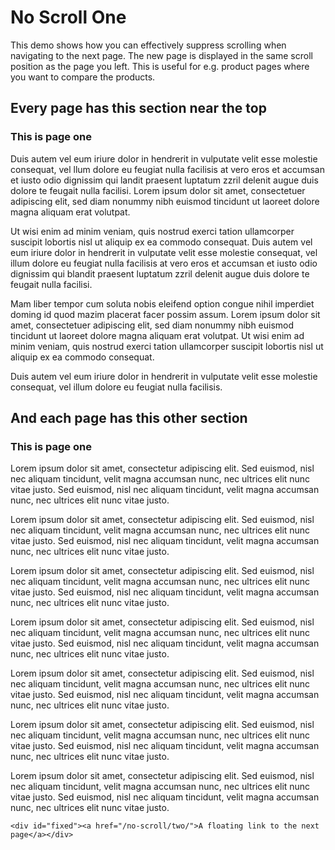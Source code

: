 # No Scroll One

This demo shows how you can effectively suppress scrolling when navigating to the next page. The
new page is displayed in the same scroll position as the page you left. This is useful for e.g.
product pages where you want to compare the products.

## Every page has this section near the top

### This is page one

Duis autem vel eum iriure dolor in hendrerit in vulputate velit esse molestie consequat, vel
llum dolore eu feugiat nulla facilisis at vero eros et accumsan et iusto odio dignissim qui
landit praesent luptatum zzril delenit augue duis dolore te feugait nulla facilisi. Lorem ipsum
dolor sit amet, consectetuer adipiscing elit, sed diam nonummy nibh euismod tincidunt ut laoreet
dolore magna aliquam erat volutpat.

Ut wisi enim ad minim veniam, quis nostrud exerci tation ullamcorper suscipit lobortis nisl ut
aliquip ex ea commodo consequat. Duis autem vel eum iriure dolor in hendrerit in vulputate velit
esse molestie consequat, vel illum dolore eu feugiat nulla facilisis at vero eros et accumsan et
iusto odio dignissim qui blandit praesent luptatum zzril delenit augue duis dolore te feugait
nulla facilisi.

Mam liber tempor cum soluta nobis eleifend option congue nihil imperdiet doming id quod mazim
placerat facer possim assum. Lorem ipsum dolor sit amet, consectetuer adipiscing elit, sed diam
nonummy nibh euismod tincidunt ut laoreet dolore magna aliquam erat volutpat. Ut wisi enim ad
minim veniam, quis nostrud exerci tation ullamcorper suscipit lobortis nisl ut aliquip ex ea
commodo consequat.

Duis autem vel eum iriure dolor in hendrerit in vulputate velit esse molestie consequat, vel
illum dolore eu feugiat nulla facilisis.

## And each page has this other section

### This is page one

Lorem ipsum dolor sit amet, consectetur adipiscing elit. Sed euismod, nisl nec aliquam
tincidunt, velit magna accumsan nunc, nec ultrices elit nunc vitae justo. Sed euismod, nisl nec
aliquam tincidunt, velit magna accumsan nunc, nec ultrices elit nunc vitae justo.

Lorem ipsum dolor sit amet, consectetur adipiscing elit. Sed euismod, nisl nec aliquam
tincidunt, velit magna accumsan nunc, nec ultrices elit nunc vitae justo. Sed euismod, nisl nec
aliquam tincidunt, velit magna accumsan nunc, nec ultrices elit nunc vitae justo.

Lorem ipsum dolor sit amet, consectetur adipiscing elit. Sed euismod, nisl nec aliquam
tincidunt, velit magna accumsan nunc, nec ultrices elit nunc vitae justo. Sed euismod, nisl nec
aliquam tincidunt, velit magna accumsan nunc, nec ultrices elit nunc vitae justo.


Lorem ipsum dolor sit amet, consectetur adipiscing elit. Sed euismod, nisl nec aliquam
tincidunt, velit magna accumsan nunc, nec ultrices elit nunc vitae justo. Sed euismod, nisl nec
aliquam tincidunt, velit magna accumsan nunc, nec ultrices elit nunc vitae justo.


Lorem ipsum dolor sit amet, consectetur adipiscing elit. Sed euismod, nisl nec aliquam
tincidunt, velit magna accumsan nunc, nec ultrices elit nunc vitae justo. Sed euismod, nisl nec
aliquam tincidunt, velit magna accumsan nunc, nec ultrices elit nunc vitae justo.


Lorem ipsum dolor sit amet, consectetur adipiscing elit. Sed euismod, nisl nec aliquam
tincidunt, velit magna accumsan nunc, nec ultrices elit nunc vitae justo. Sed euismod, nisl nec
aliquam tincidunt, velit magna accumsan nunc, nec ultrices elit nunc vitae justo.


Lorem ipsum dolor sit amet, consectetur adipiscing elit. Sed euismod, nisl nec aliquam
tincidunt, velit magna accumsan nunc, nec ultrices elit nunc vitae justo. Sed euismod, nisl nec
aliquam tincidunt, velit magna accumsan nunc, nec ultrices elit nunc vitae justo.

	<div id="fixed"><a href="/no-scroll/two/">A floating link to the next page</a></div>
